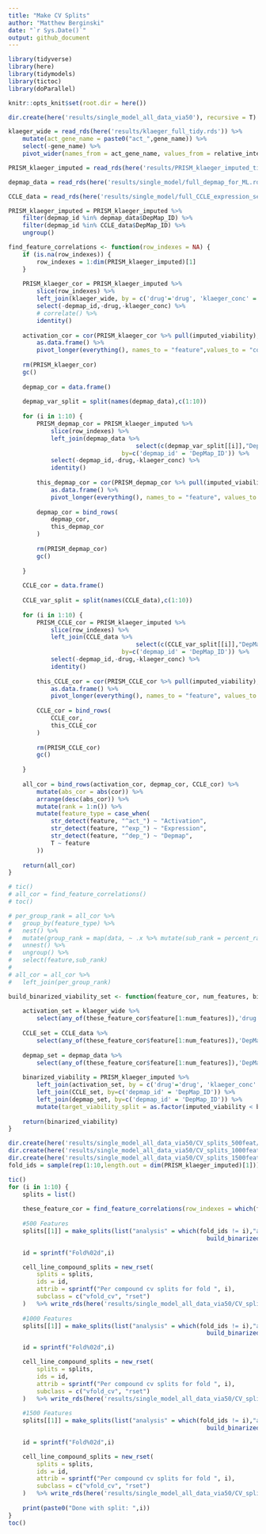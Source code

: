 ```yaml
---
title: "Make CV Splits"
author: "Matthew Berginski"
date: "`r Sys.Date()`"
output: github_document
---
```


```r
library(tidyverse)
library(here)
library(tidymodels)
library(tictoc)
library(doParallel)

knitr::opts_knit$set(root.dir = here())
```

```r
dir.create(here('results/single_model_all_data_via50'), recursive = T)

klaeger_wide = read_rds(here('results/klaeger_full_tidy.rds')) %>%
	mutate(act_gene_name = paste0("act_",gene_name)) %>%
	select(-gene_name) %>%
	pivot_wider(names_from = act_gene_name, values_from = relative_intensity)

PRISM_klaeger_imputed = read_rds(here('results/PRISM_klaeger_imputed_tidy.rds'))

depmap_data = read_rds(here('results/single_model/full_depmap_for_ML.rds'))

CCLE_data = read_rds(here('results/single_model/full_CCLE_expression_set_for_ML.rds'))

PRISM_klaeger_imputed = PRISM_klaeger_imputed %>%
	filter(depmap_id %in% depmap_data$DepMap_ID) %>%
	filter(depmap_id %in% CCLE_data$DepMap_ID) %>%
	ungroup()
```
```r

find_feature_correlations <- function(row_indexes = NA) {
	if (is.na(row_indexes)) {
		row_indexes = 1:dim(PRISM_klaeger_imputed)[1]
	}
	
	PRISM_klaeger_cor = PRISM_klaeger_imputed %>%
		slice(row_indexes) %>%
		left_join(klaeger_wide, by = c('drug'='drug', 'klaeger_conc' = 'concentration_M')) %>%
		select(-depmap_id,-drug,-klaeger_conc) %>%
		# correlate() %>%
		identity()
	
	activation_cor = cor(PRISM_klaeger_cor %>% pull(imputed_viability), PRISM_klaeger_cor %>% select(-imputed_viability)) %>%
		as.data.frame() %>%
		pivot_longer(everything(), names_to = "feature",values_to = "cor")
	
	rm(PRISM_klaeger_cor)
	gc()
	
	depmap_cor = data.frame()
	
	depmap_var_split = split(names(depmap_data),c(1:10))
	
	for (i in 1:10) {
		PRISM_depmap_cor = PRISM_klaeger_imputed %>%
			slice(row_indexes) %>%
			left_join(depmap_data %>%
									select(c(depmap_var_split[[i]],"DepMap_ID")),
								by=c('depmap_id' = 'DepMap_ID')) %>%
			select(-depmap_id,-drug,-klaeger_conc) %>%
			identity()
		
		this_depmap_cor = cor(PRISM_depmap_cor %>% pull(imputed_viability), PRISM_depmap_cor %>% select(-imputed_viability)) %>%
			as.data.frame() %>%
			pivot_longer(everything(), names_to = "feature", values_to = "cor")
		
		depmap_cor = bind_rows(
			depmap_cor,
			this_depmap_cor
		)
		
		rm(PRISM_depmap_cor)
		gc()
		
	}
	
	CCLE_cor = data.frame()
	
	CCLE_var_split = split(names(CCLE_data),c(1:10))
	
	for (i in 1:10) {
		PRISM_CCLE_cor = PRISM_klaeger_imputed %>%
			slice(row_indexes) %>%
			left_join(CCLE_data %>%
									select(c(CCLE_var_split[[i]],"DepMap_ID")),
								by=c('depmap_id' = 'DepMap_ID')) %>%
			select(-depmap_id,-drug,-klaeger_conc) %>%
			identity()
		
		this_CCLE_cor = cor(PRISM_CCLE_cor %>% pull(imputed_viability), PRISM_CCLE_cor %>% select(-imputed_viability)) %>%
			as.data.frame() %>%
			pivot_longer(everything(), names_to = "feature", values_to = "cor")
		
		CCLE_cor = bind_rows(
			CCLE_cor,
			this_CCLE_cor
		)
		
		rm(PRISM_CCLE_cor)
		gc()
		
	}
	
	all_cor = bind_rows(activation_cor, depmap_cor, CCLE_cor) %>% 
		mutate(abs_cor = abs(cor)) %>% 
		arrange(desc(abs_cor)) %>% 
		mutate(rank = 1:n()) %>%
		mutate(feature_type = case_when(
			str_detect(feature, "^act_") ~ "Activation",
			str_detect(feature, "^exp_") ~ "Expression",
			str_detect(feature, "^dep_") ~ "Depmap",
			T ~ feature
		))
	
	return(all_cor)
}

# tic()
# all_cor = find_feature_correlations()
# toc()
```

```r
# per_group_rank = all_cor %>%
# 	group_by(feature_type) %>%
# 	nest() %>%
# 	mutate(group_rank = map(data, ~ .x %>% mutate(sub_rank = percent_rank(abs_cor*-1)))) %>%
# 	unnest() %>%
# 	ungroup() %>%
# 	select(feature,sub_rank)
# 
# all_cor = all_cor %>%
# 	left_join(per_group_rank)
```

```r
build_binarized_viability_set <- function(feature_cor, num_features, binary_threshold) {
	
	activation_set = klaeger_wide %>% 
		select(any_of(these_feature_cor$feature[1:num_features]),'drug','concentration_M')
	
	CCLE_set = CCLE_data %>%
		select(any_of(these_feature_cor$feature[1:num_features]),'DepMap_ID')
	
	depmap_set = depmap_data %>%
		select(any_of(these_feature_cor$feature[1:num_features]),'DepMap_ID')
					 
	binarized_viability = PRISM_klaeger_imputed %>%
		left_join(activation_set, by = c('drug'='drug', 'klaeger_conc' = 'concentration_M')) %>%
		left_join(CCLE_set, by=c('depmap_id' = 'DepMap_ID')) %>%
		left_join(depmap_set, by=c('depmap_id' = 'DepMap_ID')) %>%
		mutate(target_viability_split = as.factor(imputed_viability < binary_threshold))
	
	return(binarized_viability)
}
```

```r
dir.create(here('results/single_model_all_data_via50/CV_splits_500feat/'))
dir.create(here('results/single_model_all_data_via50/CV_splits_1000feat/'))
dir.create(here('results/single_model_all_data_via50/CV_splits_1500feat/'))
fold_ids = sample(rep(1:10,length.out = dim(PRISM_klaeger_imputed)[1]))

tic()
for (i in 1:10) {
	splits = list()
	
	these_feature_cor = find_feature_correlations(row_indexes = which(fold_ids != i))
	
	#500 Features
	splits[[1]] = make_splits(list("analysis" = which(fold_ids != i),"assessment" = which(fold_ids == i)),
														build_binarized_viability_set(these_feature_cor,500,0.5))

	id = sprintf("Fold%02d",i)

	cell_line_compound_splits = new_rset(
		splits = splits,
		ids = id,
		attrib = sprintf("Per compound cv splits for fold ", i),
		subclass = c("vfold_cv", "rset")
	)	%>% write_rds(here('results/single_model_all_data_via50/CV_splits_500feat/',sprintf('%02d.rds',i)), compress = 'gz')
	
	#1000 Features
	splits[[1]] = make_splits(list("analysis" = which(fold_ids != i),"assessment" = which(fold_ids == i)),
														build_binarized_viability_set(these_feature_cor,1000,0.5))

	id = sprintf("Fold%02d",i)

	cell_line_compound_splits = new_rset(
		splits = splits,
		ids = id,
		attrib = sprintf("Per compound cv splits for fold ", i),
		subclass = c("vfold_cv", "rset")
	)	%>% write_rds(here('results/single_model_all_data_via50/CV_splits_1000feat/',sprintf('%02d.rds',i)), compress = 'gz')
	
	#1500 Features
	splits[[1]] = make_splits(list("analysis" = which(fold_ids != i),"assessment" = which(fold_ids == i)),
														build_binarized_viability_set(these_feature_cor,1500,0.5))

	id = sprintf("Fold%02d",i)

	cell_line_compound_splits = new_rset(
		splits = splits,
		ids = id,
		attrib = sprintf("Per compound cv splits for fold ", i),
		subclass = c("vfold_cv", "rset")
	)	%>% write_rds(here('results/single_model_all_data_via50/CV_splits_1500feat/',sprintf('%02d.rds',i)), compress = 'gz')
	
	print(paste0("Done with split: ",i))
}
toc()
```